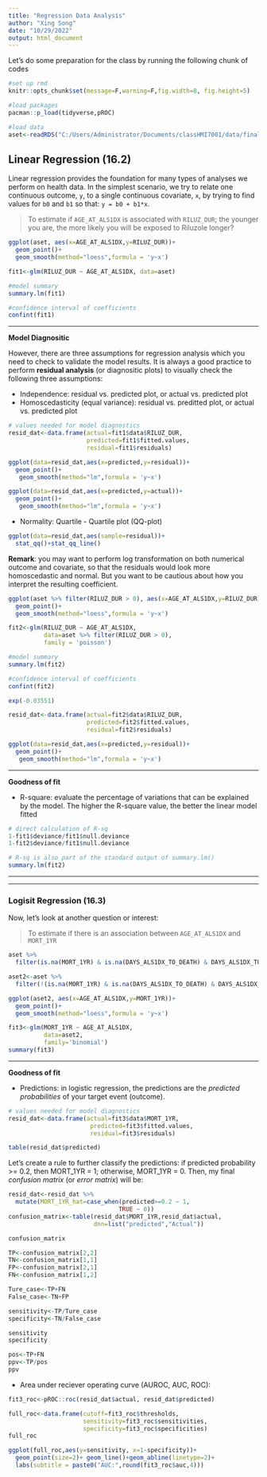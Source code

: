 ```yaml
---
title: "Regression Data Analysis"
author: "Xing Song"
date: "10/29/2022"
output: html_document
---
```


Let's do some preparation for the class by running the following chunk of codes

```r
#set up rmd 
knitr::opts_chunk$set(message=F,warning=F,fig.width=8, fig.height=5)

#load packages
pacman::p_load(tidyverse,pROC)

#load data
aset<-readRDS("C:/Users/Administrator/Documents/classHMI7001/data/final_set.rda")
```


## Linear Regression (16.2)

Linear regression provides the foundation for many types of analyses we perform on health data. In the simplest scenario, we try to relate one continuous outcome, `y`, to a single continuous covariate, `x`, by trying to find values for `b0` and `b1` so that: 
`y = b0 + b1*x`. 

> To estimate if `AGE_AT_ALS1DX` is associated with `RILUZ_DUR`; the younger you are, the more likely you will be exposed to Riluzole longer? 

```r
ggplot(aset, aes(x=AGE_AT_ALS1DX,y=RILUZ_DUR))+
  geom_point()+
  geom_smooth(method="loess",formula = 'y~x')
```


```r
fit1<-glm(RILUZ_DUR ~ AGE_AT_ALS1DX, data=aset)

#model summary
summary.lm(fit1)

#confidence interval of coefficients
confint(fit1)
```

*******************************************************************************************************************

**Model Diagnositic**

However, there are three assumptions for regression analysis which you need to check to validate the model results. It is always a good practice to perform **residual analysis** (or diagnositic plots) to visually check the following three assumptions:

* Independence: residual vs. predicted plot, or actual vs. predicted plot
* Homoscedasticity (equal variance): residual vs. preditted plot, or actual vs. predicted plot

```r
# values needed for model diagnostics
resid_dat<-data.frame(actual=fit1$data$RILUZ_DUR,
                      predicted=fit1$fitted.values,
                      residual=fit1$residuals)

ggplot(data=resid_dat,aes(x=predicted,y=residual))+
  geom_point()+
   geom_smooth(method="lm",formula = 'y~x')

ggplot(data=resid_dat,aes(x=predicted,y=actual))+
  geom_point()+
   geom_smooth(method="lm",formula = 'y~x')
```


* Normality: Quartile - Quartile plot (QQ-plot)

```r
ggplot(data=resid_dat,aes(sample=residual))+
  stat_qq()+stat_qq_line()
```

**Remark**: you may want to perform log transformation on both numerical outcome and covariate, so that the residuals would look more homoscedastic and normal. But you want to be cautious about how you interpret the resulting coefficient. 


```r
ggplot(aset %>% filter(RILUZ_DUR > 0), aes(x=AGE_AT_ALS1DX,y=RILUZ_DUR))+
  geom_point()+
  geom_smooth(method="loess",formula = 'y~x')
```


```r
fit2<-glm(RILUZ_DUR ~ AGE_AT_ALS1DX, 
          data=aset %>% filter(RILUZ_DUR > 0),
          family = 'poisson')

#model summary
summary.lm(fit2)

#confidence interval of coefficients
confint(fit2)

```

```r
exp(-0.03551)
```


```r
resid_dat<-data.frame(actual=fit2$data$RILUZ_DUR,
                      predicted=fit2$fitted.values,
                      residual=fit2$residuals)

ggplot(data=resid_dat,aes(x=predicted,y=residual))+
  geom_point()+
   geom_smooth(method="lm",formula = 'y~x')
```


*******************************************************************************************************************

**Goodness of fit**

* R-square: evaluate the percentage of variations that can be explained by the model. The higher the R-square value, the better the linear model fitted

```r
# direct calculation of R-sq
1-fit1$deviance/fit1$null.deviance
1-fit2$deviance/fit1$null.deviance

# R-sq is also part of the standard output of summary.lm()
summary.lm(fit2)
```



*******************************************************************************************************************
*******************************************************************************************************************


### Logisit Regression (16.3)

Now, let's look at another question or interest: 

> To estimate if there is an association between `AGE_AT_ALS1DX` and `MORT_1YR`


```r
aset %>%
  filter(is.na(MORT_1YR) & is.na(DAYS_ALS1DX_TO_DEATH) & DAYS_ALS1DX_TO_CENSOR <= 365)
```


```r
aset2<-aset %>% 
  filter(!(is.na(MORT_1YR) & is.na(DAYS_ALS1DX_TO_DEATH) & DAYS_ALS1DX_TO_CENSOR <= 365))
```


```r
ggplot(aset2, aes(x=AGE_AT_ALS1DX,y=MORT_1YR))+
  geom_point()+
  geom_smooth(method="loess",formula = 'y~x')
```


```r
fit3<-glm(MORT_1YR ~ AGE_AT_ALS1DX, 
          data=aset2, 
          family='binomial')
summary(fit3)
```


*******************************************************************************************************************

**Goodness of fit**

* Predictions: in logistic regression, the predictions are the _predicted probabilities_ of your target event (outcome).

```r
# values needed for model diagnostics
resid_dat<-data.frame(actual=fit3$data$MORT_1YR,
                       predicted=fit3$fitted.values,
                       residual=fit3$residuals)

table(resid_dat$predicted)
```

Let's create a rule to further classify the predictions: if predicted probability >= 0.2, then MORT_1YR = 1; otherwise, MORT_1YR = 0. Then, my final *confusion matrix* (or *error matrix*) will be: 

```r
resid_dat<-resid_dat %>% 
  mutate(MORT_1YR_hat=case_when(predicted>=0.2 ~ 1,
                               TRUE ~ 0))
confusion_matrix<-table(resid_dat$MORT_1YR,resid_dat$actual,
                        dnn=list("predicted","Actual"))

confusion_matrix
```

```r
TP<-confusion_matrix[2,2]
TN<-confusion_matrix[1,1]
FP<-confusion_matrix[2,1]
FN<-confusion_matrix[1,2]

Ture_case<-TP+FN
False_case<-TN+FP

sensitivity<-TP/Ture_case
specificity<-TN/False_case

sensitivity
specificity
```

```r
pos<-TP+FN
ppv<-TP/pos
ppv
```


* Area under reciever operating curve (AUROC, AUC, ROC): 

```r
fit3_roc<-pROC::roc(resid_dat$actual, resid_dat$predicted)

full_roc<-data.frame(cutoff=fit3_roc$thresholds,
                     sensitivity=fit3_roc$sensitivities,
                     specificity=fit3_roc$specificities)
full_roc
```


```r
ggplot(full_roc,aes(y=sensitivity, x=1-specificity))+
  geom_point(size=2)+ geom_line()+geom_abline(linetype=2)+
  labs(subtitle = paste0("AUC:",round(fit3_roc$auc,4)))
```
